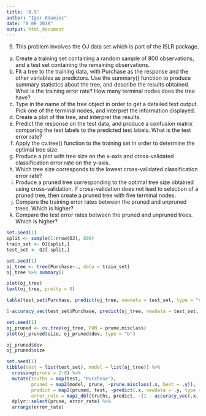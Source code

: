 ```yaml
---
title: '8.9'
author: "Igor Adamiec"
date: "8 09 2019"
output: html_document
---
```


9. This problem involves the OJ data set which is part of the ISLR
package.
(a) Create a training set containing a random sample of 800 observations,
and a test set containing the remaining observations.
(b) Fit a tree to the training data, with Purchase as the response
and the other variables as predictors. Use the summary() function
to produce summary statistics about the tree, and describe the
results obtained. What is the training error rate? How many
terminal nodes does the tree have?
(c) Type in the name of the tree object in order to get a detailed
text output. Pick one of the terminal nodes, and interpret the
information displayed.
(d) Create a plot of the tree, and interpret the results.
(e) Predict the response on the test data, and produce a confusion
matrix comparing the test labels to the predicted test labels.
What is the test error rate?
(f) Apply the cv.tree() function to the training set in order to
determine the optimal tree size.
(g) Produce a plot with tree size on the x-axis and cross-validated
classification error rate on the y-axis.
(h) Which tree size corresponds to the lowest cross-validated classification
error rate?
(i) Produce a pruned tree corresponding to the optimal tree size
obtained using cross-validation. If cross-validation does not lead
to selection of a pruned tree, then create a pruned tree with five
terminal nodes.
(j) Compare the training error rates between the pruned and unpruned
trees. Which is higher?
(k) Compare the test error rates between the pruned and unpruned
trees. Which is higher?

```r
set.seed(1)
split <- sample(1:nrow(OJ), 800)
train_set <- OJ[split,]
test_set <- OJ[-split,]
```

```r
set.seed(1)
oj_tree <- tree(Purchase~., data = train_set)
oj_tree %>% summary()
```

```r
plot(oj_tree)
text(oj_tree, pretty = 0)
```

```r
table(test_set$Purchase, predict(oj_tree, newdata = test_set, type = "class"))
```

```r
1-accuracy_vec(test_set$Purchase, predict(oj_tree, newdata = test_set, type = "class"))
```

```r
set.seed(1)
oj_pruned <- cv.tree(oj_tree, FUN = prune.misclass)
plot(oj_pruned$size, oj_pruned$dev, type = "b")
```

```r
oj_pruned$dev
oj_pruned$size
```

```r
set.seed(1)
tibble(test = list(test_set), model = list(oj_tree)) %>% 
  crossing(prune = 2:8) %>% 
  mutate(truths = map(test, "Purchase"),
         pruned = map2(model, prune, ~prune.misclass(.x, best = .y)),
         predict = map2(pruned, test, ~predict(.x, newdata = .y, type = "class")),
         error_rate = map2_dbl(truths, predict, ~(1 - accuracy_vec(.x, .y)))) %>% 
  dplyr::select(prune, error_rate) %>% 
  arrange(error_rate)
```


